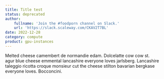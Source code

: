 ```yaml
---
title: Title test
status: deprecated
author:
    fullname: 'Join the #foodporn channel on Slack.'
    url: 'https://slack.scaleway.com/CKAV2T7BL'
date: 2022-12-28
category: compute
product: gpu-instances
---
```


Melted cheese camembert de normandie edam. Dolcelatte cow cow st. agur blue cheese emmental lancashire everyone loves jarlsberg. Lancashire taleggio ricotta croque monsieur cut the cheese stilton bavarian bergkase everyone loves. Bocconcini.

